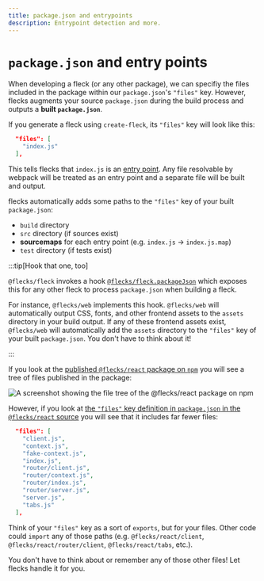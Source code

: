 ```yaml
---
title: package.json and entrypoints
description: Entrypoint detection and more.
---
```


# `package.json` and entry points

When developing a fleck (or any other package), we can specifiy the files included in the package
within our `package.json`'s `"files"` key. However, flecks augments your source `package.json`
during the build process and outputs a **built `package.json`**.

If you generate a fleck using `create-fleck`, its `"files"` key will look like this:

```json
  "files": [
    "index.js"
  ],
```

This tells flecks that `index.js` is an
[entry point](https://webpack.js.org/concepts/entry-points/). Any file resolvable by webpack will
be treated as an entry point and a separate file will be built and output.

flecks automatically adds some paths to the `"files"` key of your built `package.json`:

- `build` directory
- `src` directory (if sources exist)
- **sourcemaps** for each entry point (e.g. `index.js` -> `index.js.map`)
- `test` directory (if tests exist)

:::tip[Hook that one, too]

`@flecks/fleck` invokes a hook
[`@flecks/fleck.packageJson`](./flecks/hooks#flecksfleckpackagejson) which exposes this for any
other fleck to process `package.json` when building a fleck.

For instance, `@flecks/web` implements this hook. `@flecks/web` will automatically output
CSS, fonts, and other frontend assets to the `assets` directory in your build output. If any of
these frontend assets exist, `@flecks/web` will automatically add the `assets` directory to the
`"files"` key of your built `package.json`. You don't have to think about it!

:::

If you look at the
[published `@flecks/react` package on `npm`](https://www.npmjs.com/package/@flecks/react?activeTab=code)
you will see a tree of files published in the package:

![A screenshot showing the file tree of the `@flecks/react` package on `npm`](./flecks-react-npm.png)

However, if you look at
[the `"files"` key definition in `package.json` in the `@flecks/react` source](https://github.com/cha0s/flecks/blob/master/packages/react/package.json#L22)
you will see that it includes far fewer files:

```json
  "files": [
    "client.js",
    "context.js",
    "fake-context.js",
    "index.js",
    "router/client.js",
    "router/context.js",
    "router/index.js",
    "router/server.js",
    "server.js",
    "tabs.js"
  ],
```

Think of your `"files"` key as a sort of `exports`, but for your files. Other code could `import`
any of those paths (e.g. `@flecks/react/client`, `@flecks/react/router/client`,
`@flecks/react/tabs`, etc.).

You don't have to think about or remember any of those other files! Let flecks handle it for you.
